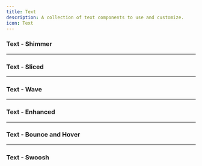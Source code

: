 ```yaml
---
title: Text
description: A collection of text components to use and customize.
icon: Text
---
```


### Text - Shimmer


<Preview link="text/text-01">
    <Text_01 />
</Preview>

---

### Text - Sliced


<Preview link="text/text-02">
    <Text_02 text="Payout fees" />
</Preview>

---

### Text - Wave


<Preview link="text/text-03">
    <Text_03 text="Wave" />
</Preview>

---

### Text - Enhanced


<Preview link="text/text-04">
    <Text_04 text="NIKE" />
</Preview>

---

### Text - Bounce and Hover


<Preview link="text/text-05">
    <Text_05 />
</Preview>

---

### Text - Swoosh


<Preview link="text/text-06">
    <Text_06 />
</Preview>

